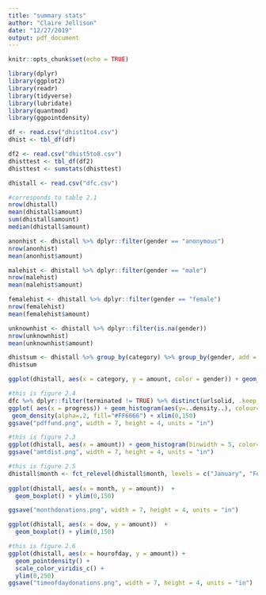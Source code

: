 ```yaml
---
title: "summary stats"
author: "Claire Jellison"
date: "12/27/2019"
output: pdf_document
---
```


```r
knitr::opts_chunk$set(echo = TRUE)
```

```r
library(dplyr)
library(ggplot2)
library(readr)
library(tidyverse)
library(lubridate)
library(quantmod)
library(ggpointdensity)
```


```r
df <- read.csv("dhist1to4.csv")
dhist <- tbl_df(df)

df2 <- read.csv("dhist5to8.csv")
dhisttest <- tbl_df(df2)
dhisttest <- sumstats(dhisttest)

dhistall <- read.csv("dfc.csv")
```


```r
#corresponds to table 2.1
nrow(dhistall)
mean(dhistall$amount)
sum(dhistall$amount)
median(dhistall$amount)

anonhist <- dhistall %>% dplyr::filter(gender == "anonymous")
nrow(anonhist)
mean(anonhist$amount)

malehist <- dhistall %>% dplyr::filter(gender == "male")
nrow(malehist)
mean(malehist$amount)

femalehist <- dhistall %>% dplyr::filter(gender == "female")
nrow(femalehist)
mean(femalehist$amount)

unknownhist <- dhistall %>% dplyr::filter(is.na(gender))
nrow(unknownhist)
mean(unknownhist$amount)

dhistsum <- dhistall %>% group_by(category) %>% group_by(gender, add = TRUE) %>% summarize(total = n(), meand = mean(amount)) %>% arrange(desc(total), .by_group = TRUE)
dhistsum

ggplot(dhistall, aes(x = category, y = amount, color = gender)) + geom_boxplot() + ylim(0,150)  + theme(axis.text.x = element_text(angle = 90, hjust = 1))
```



```r
#this is figure 2.4 
dfc %>% dplyr::filter(terminated != TRUE) %>% distinct(urlsolid, .keep_all = TRUE) %>% mutate(progress = progress *100) %>%
ggplot( aes(x = progress)) + geom_histogram(aes(y=..density..), colour="black", fill="white") +
 geom_density(alpha=.2, fill="#FF6666") + xlim(0,150) 
ggsave("pdffund.png", width = 7, height = 4, units = "in")
```



```r
#this is figure 2.3
ggplot(dhistall, aes(x = amount)) + geom_histogram(binwidth = 5, color="steelblue", fill="white", position = "identity") + xlim(0,120) 
ggsave("amtdist.png", width = 7, height = 4, units = "in")
```


```r
#this is figure 2.5
dhistall$month <- fct_relevel(dhistall$month, levels = c("January", "February", "March", "April", "May", "June", "July", "August", "September", "October", "November", "December"))
                           
ggplot(dhistall, aes(x = month, y = amount))  +
  geom_boxplot() + ylim(0,150)

ggsave("monthdonations.png", width = 7, height = 4, units = "in")
```


```r
ggplot(dhistall, aes(x = dow, y = amount))  +
  geom_boxplot() + ylim(0,150)
```


```r
#this is figure 2.6
ggplot(dhistall, aes(x = hourofday, y = amount)) +
  geom_pointdensity() +
  scale_color_viridis_c() + 
  ylim(0,250)
ggsave("timeofdaydonations.png", width = 7, height = 4, units = "in")
```

